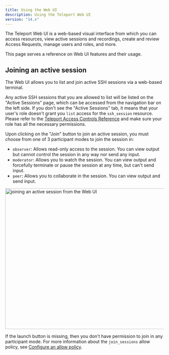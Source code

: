 ```yaml
---
title: Using the Web UI
description: Using the Teleport Web UI
version: "14.x"
---
```


The Teleport Web UI is a web-based visual interface from which you can access resources,
view active sessions and recordings, create and review Access Requests,
manage users and roles, and more.

This page serves a reference on Web UI features and their usage.

## Joining an active session

The Web UI allows you to list and join active SSH sessions via a web-based terminal.

Any active SSH sessions that you are allowed to list will be listed on the "Active Sessions" page, which can be
accessed from the navigation bar on the left side. If you don't see the "Active Sessions" tab, it means that your user's role doesn't grant
you `list` access for the `ssh_session` resource. Please refer to the [Teleport Access Controls Reference](/docs/ver/14.x/access-controls/reference)
and make sure your role has all the necessary permissions.

Upon clicking on the "Join" button to join an active session, you must choose from one of 3 participant modes to join the session in:

- `observer`: Allows read-only access to the session. You can view output but cannot control the session in any way nor send any input.
- `moderator`: Allows you to watch the session. You can view output and forcefully terminate or pause the session at any time, but can't send input.
- `peer`: Allows you to collaborate in the session. You can view output and send input.

<img src="/assets/webui-active-session-0471242e8b.png" alt="joining an active session from the Web UI" width="1137" height="446" />

If the launch button is missing, then you don't have permission to join in any participant mode.
For more information about the `join_sessions` allow policy, see [Configure an allow
policy](/docs/ver/14.x/access-controls/guides/moderated-sessions#configure-an-allow-policy).
